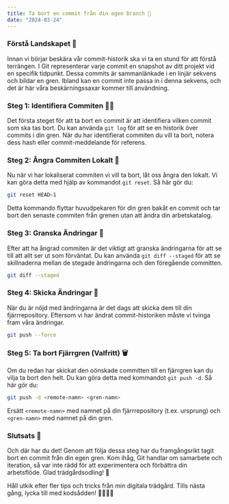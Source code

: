 ```yaml
---
title: Ta bort en commit från din egen branch 🌱
date: "2024-03-24"
---
```


### Förstå Landskapet 🌳

Innan vi börjar beskära vår commit-historik ska vi ta en stund för att förstå terrängen. I Git representerar varje commit en snapshot av ditt projekt vid en specifik tidpunkt. Dessa commits är sammanlänkade i en linjär sekvens och bildar en gren. Ibland kan en commit inte passa in i denna sekvens, och det är här våra beskärningssaxar kommer till användning.

### Steg 1: Identifiera Commiten 🕵️‍♂️

Det första steget för att ta bort en commit är att identifiera vilken commit som ska tas bort. Du kan använda `git log` för att se en historik över commits i din gren. När du har identifierat commiten du vill ta bort, notera dess hash eller commit-meddelande för referens.

### Steg 2: Ångra Commiten Lokalt 🔄

Nu när vi har lokaliserat commiten vi vill ta bort, låt oss ångra den lokalt. Vi kan göra detta med hjälp av kommandot `git reset`. Så här gör du:

```bash
git reset HEAD~1
```

Detta kommando flyttar huvudpekaren för din gren bakåt en commit och tar bort den senaste commiten från grenen utan att ändra din arbetskatalog.

### Steg 3: Granska Ändringar 🧐

Efter att ha ångrad commiten är det viktigt att granska ändringarna för att se till att allt ser ut som förväntat. Du kan använda `git diff --staged` för att se skillnaderna mellan de stegade ändringarna och den föregående committen.

```bash
git diff --staged
```

### Steg 4: Skicka Ändringar 🚀

När du är nöjd med ändringarna är det dags att skicka dem till din fjärrrepository. Eftersom vi har ändrat commit-historiken måste vi tvinga fram våra ändringar.

```bash
git push --force
```

### Steg 5: Ta bort Fjärrgren (Valfritt) 🗑️

Om du redan har skickat den oönskade committen till en fjärrgren kan du vilja ta bort den helt. Du kan göra detta med kommandot `git push -d`. Så här gör du:

```bash
git push -d <remote-namn> <gren-namn>
```

Ersätt `<remote-namn>` med namnet på din fjärrrepository (t.ex. ursprung) och `<gren-namn>` med namnet på din gren.

### Slutsats 🌟

Och där har du det! Genom att följa dessa steg har du framgångsrikt tagit bort en commit från din egen gren. Kom ihåg, Git handlar om samarbete och iteration, så var inte rädd för att experimentera och förbättra din arbetsflöde. Glad trädgårdsodling! 🌿

Håll utkik efter fler tips och tricks från min digitala trädgård. Tills nästa gång, lycka till med kodsådden! 👩‍💻👨‍💻
